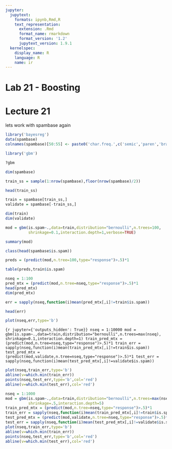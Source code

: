 ```yaml
---
jupyter:
  jupytext:
    formats: ipynb,Rmd,R
    text_representation:
      extension: .Rmd
      format_name: rmarkdown
      format_version: '1.2'
      jupytext_version: 1.9.1
  kernelspec:
    display_name: R
    language: R
    name: ir
---
```


# Lab 21 - Boosting
# Lecture 21


lets work with spambase again

```r
library('bayesreg')
data(spambase)
colnames(spambase)[50:55] <- paste0('char.freq.',c('semic','paren','bracket','exclaim','dollar','pound'))
```

```r
library('gbm')
```

```r
?gbm
```

```r
dim(spambase)
```

```r
train_ss = sample(1:nrow(spambase),floor(nrow(spambase)/2))
```

```r
head(train_ss)
```

```r
train = spambase[train_ss,]
validate = spambase[-train_ss,]
```

```r
dim(train)
dim(validate)
```

```r
mod = gbm(is.spam~.,data=train,distribution="bernoulli",n.trees=100,
          shrinkage=0.1,interaction.depth=1,verbose=TRUE)
```

```r
summary(mod)
```

```r
class(head(spambase$is.spam))
```

```r
preds = (predict(mod,n.tree=100,type="response")>.5)*1
```

```r
table(preds,train$is.spam)
```

```r
nseq = 1:100
pred_mtx = (predict(mod,n.tree=nseq,type="response")>.5)*1
head(pred_mtx)
dim(pred_mtx)
```

```r
err = sapply(nseq,function(i)mean(pred_mtx[,i]!=train$is.spam))
```

```r
head(err)
```

```r
plot(nseq,err,type='b')
```

```{r jupyter={'outputs_hidden': True}}
nseq = 1:10000
mod = gbm(is.spam~.,data=train,distribution="bernoulli",n.trees=max(nseq),
          shrinkage=0.1,interaction.depth=1)
train_pred_mtx = (predict(mod,n.tree=nseq,type="response")>.5)*1
train_err = sapply(nseq,function(i)mean(train_pred_mtx[,i]!=train$is.spam))
test_pred_mtx = (predict(mod,validate,n.tree=nseq,type="response")>.5)*1
test_err = sapply(nseq,function(i)mean(test_pred_mtx[,i]!=validate$is.spam))
```

```r
plot(nseq,train_err,type='b')           
abline(v=which.min(train_err))
points(nseq,test_err,type='b',col='red')
abline(v=which.min(test_err),col='red')
```

```r
nseq = 1:1000
mod = gbm(is.spam~.,data=train,distribution="bernoulli",n.trees=max(nseq),
          shrinkage=.5,interaction.depth=5)
train_pred_mtx = (predict(mod,n.tree=nseq,type="response")>.5)*1
train_err = sapply(nseq,function(i)mean(train_pred_mtx[,i]!=train$is.spam))
test_pred_mtx = (predict(mod,validate,n.tree=nseq,type="response")>.5)*1
test_err = sapply(nseq,function(i)mean(test_pred_mtx[,i]!=validate$is.spam))
plot(nseq,train_err,type='b')           
abline(v=which.min(train_err))
points(nseq,test_err,type='b',col='red')
abline(v=which.min(test_err),col='red')
```

```r

```
